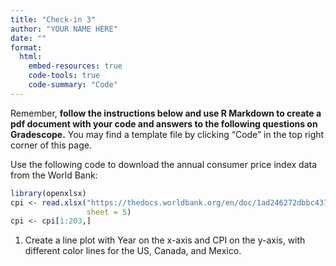 ```yaml
---
title: "Check-in 3"
author: "YOUR NAME HERE"
date: ""
format: 
  html:
    embed-resources: true
    code-tools: true
    code-summary: "Code"
---
```


Remember, **follow the instructions below and use R Markdown to create a pdf document with your code and answers to the following questions on Gradescope.** You may find a template file by clicking "Code" in the top right corner of this page.

Use the following code to download the annual consumer price index data from the World Bank:

```r
library(openxlsx)
cpi <- read.xlsx("https://thedocs.worldbank.org/en/doc/1ad246272dbbc437c74323719506aa0c-0350012021/original/Inflation-data.xlsx",
                 sheet = 5)
cpi <- cpi[1:203,]
```

1. Create a line plot with Year on the x-axis and CPI on the y-axis, with different color lines for the US, Canada, and Mexico.
